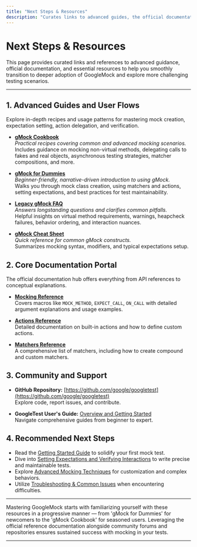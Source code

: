 ```yaml
---
title: "Next Steps & Resources"
description: "Curates links to advanced guides, the official documentation portal, and key reference materials to help users smoothly transition to deeper adoption and more advanced test scenarios."
---
```


# Next Steps & Resources

This page provides curated links and references to advanced guidance, official documentation, and essential resources to help you smoothly transition to deeper adoption of GoogleMock and explore more challenging testing scenarios.

---

## 1. Advanced Guides and User Flows

Explore in-depth recipes and usage patterns for mastering mock creation, expectation setting, action delegation, and verification.

- **[gMock Cookbook](https://google.github.io/googletest/gmock_cook_book.html)**  
  _Practical recipes covering common and advanced mocking scenarios._  
  Includes guidance on mocking non-virtual methods, delegating calls to fakes and real objects, asynchronous testing strategies, matcher compositions, and more.

- **[gMock for Dummies](https://google.github.io/googletest/gmock_for_dummies.html)**  
  _Beginner-friendly, narrative-driven introduction to using gMock._  
  Walks you through mock class creation, using matchers and actions, setting expectations, and best practices for test maintainability.

- **[Legacy gMock FAQ](https://google.github.io/googletest/gmock_faq.html)**  
  _Answers longstanding questions and clarifies common pitfalls._  
  Helpful insights on virtual method requirements, warnings, heapcheck failures, behavior ordering, and interaction nuances.

- **[gMock Cheat Sheet](https://google.github.io/googletest/gmock_cheat_sheet.html)**  
  _Quick reference for common gMock constructs._  
  Summarizes mocking syntax, modifiers, and typical expectations setup.

## 2. Core Documentation Portal

The official documentation hub offers everything from API references to conceptual explanations.

- **[Mocking Reference](https://google.github.io/googletest/reference/mocking.html)**  
  Covers macros like `MOCK_METHOD`, `EXPECT_CALL`, `ON_CALL` with detailed argument explanations and usage examples.

- **[Actions Reference](https://google.github.io/googletest/reference/actions.html)**  
  Detailed documentation on built-in actions and how to define custom actions.

- **[Matchers Reference](https://google.github.io/googletest/reference/matchers.html)**  
  A comprehensive list of matchers, including how to create compound and custom matchers.

## 3. Community and Support

- **GitHub Repository:** [https://github.com/google/googletest](https://github.com/google/googletest)  
  Explore code, report issues, and contribute.

- **GoogleTest User's Guide:** [Overview and Getting Started](https://google.github.io/googletest/)  
  Navigate comprehensive guides from beginner to expert.

## 4. Recommended Next Steps

- Read the [Getting Started Guide](../getting-started/quickstart-and-troubleshooting/quickstart-example.md) to solidify your first mock test.
- Dive into [Setting Expectations and Verifying Interactions](../guides/mocking-in-action/setting-expectations.md) to write precise and maintainable tests.
- Explore [Advanced Mocking Techniques](../guides/mocking-in-action/advanced-mocking.md) for customization and complex behaviors.
- Utilize [Troubleshooting & Common Issues](../getting-started/quickstart-and-troubleshooting/troubleshooting-validation.md) when encountering difficulties.

---

<Tip>
Mastering GoogleMock starts with familiarizing yourself with these resources in a progressive manner — from 'gMock for Dummies' for newcomers to the 'gMock Cookbook' for seasoned users. Leveraging the official reference documentation alongside community forums and repositories ensures sustained success with mocking in your tests.
</Tip>

---
